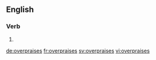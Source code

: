 ==English==

===Verb===
{{head|en|verb form}}

# {{en-third-person singular of|overpraise}}

[[de:overpraises]]
[[fr:overpraises]]
[[sv:overpraises]]
[[vi:overpraises]]
